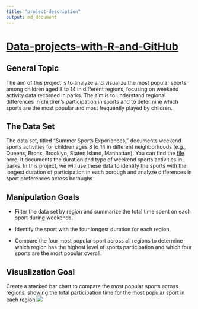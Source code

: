 ```yaml
---
title: "project-description"
output: md_document
---
```


# [Data-projects-with-R-and-GitHub](https://dr-eberle-zentrum.github.io/Data-projects-with-R-and-GitHub/)

## General Topic

The aim of this project is to analyze and visualize the most popular sports among children aged 8 to 14 in different regions, focusing on weekend activity data recorded in parks. The aim is to understand regional differences in children's participation in sports and to determine which sports are the most popular and most frequently played by children.

## The Data Set

The data set, titled “Summer Sports Experiences,” documents weekend sports activities for children ages 8 to 14 in different neighborhoods (e.g., Queens, Bronx, Brooklyn, Staten Island, Manhattan). You can find the [file](https://catalog.data.gov/dataset/summer-sports-experience) here. It documents the duration and type of weekend sports activities in parks. In this project, we will use these data to identify the sports with the longest duration of participation in each borough and analyze differences in sport preferences across boroughs.

## Manipulation Goals

-   Filter the data set by region and summarize the total time spent on each sport during weekends.

-   Identify the sport with the four longest duration for each region.

-   Compare the four most popular sport across all regions to determine which region has the highest level of sports participation and which four sports are the most popular overall.

## Visualization Goal

Create a stacked bar chart to compare the most popular sports across regions, showing the total participation time for the most popular sport in each region.![](Sports.jpg)